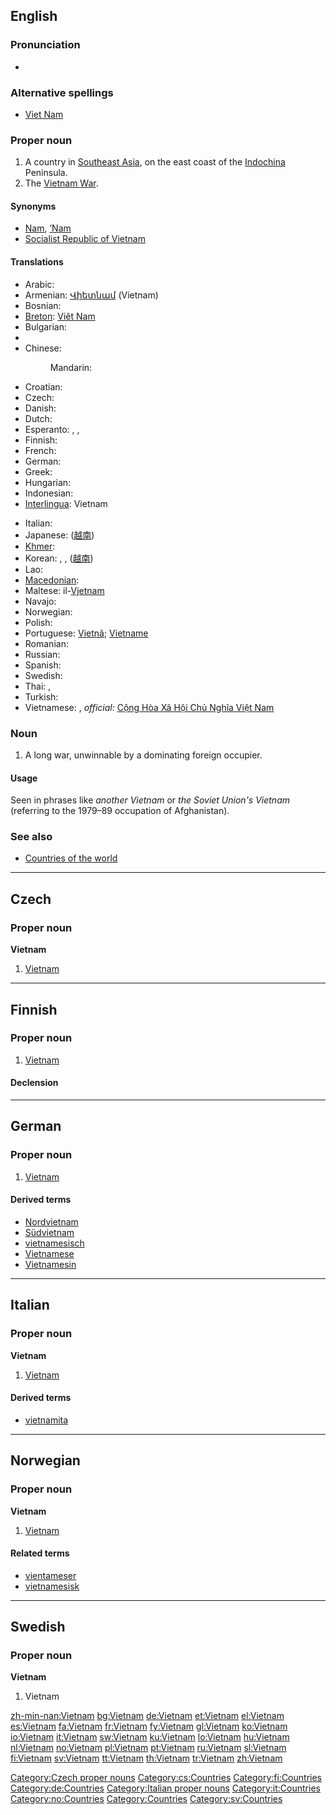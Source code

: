 {{also|Viet Nam|Việt Nam}}
==English==
{{wikipedia}}

===Pronunciation===
* {{rhymes|æm}}

===Alternative spellings===
* [[Viet Nam]]

===Proper noun===
{{en-proper noun}}

# A country in [[Southeast Asia]], on the east coast of the [[Indochina]] Peninsula.
# The [[w:Vietnam War|Vietnam War]].

====Synonyms====
* [[Nam]], [['Nam|’Nam]]
* [[Socialist Republic of Vietnam]]

====Translations====
{{trans-top|country in Southeast Asia}}
* Arabic: {{t-|ar|فيتنام|m|tr=fitnaam|sc=Arab}}
* Armenian: [[Վիետնամ]] (Vietnam)
* Bosnian: {{t-|bs|Vijetnam|m}}
* [[Breton]]: [[Viêt Nam]]
* Bulgarian: {{t+|bg|Виетнам|m|tr=Vietnám|sc=Cyrl}}
* {{trreq|Burmese}}
* Chinese:
*: Mandarin: {{t-|cmn|越南|tr=Yuènán|sc=Hani|xs=Mandarin}}
* Croatian: {{t-|hr|Vijetnam|m}}
* Czech: {{t-|cs|Vietnam|m}}
* Danish: {{t-|da|Vietnam}}
* Dutch: {{t+|nl|Vietnam}}
* Esperanto: {{t-|eo|Vjetnamio|xs=Esperanto}}, {{t-|eo|Vjet-Namo|xs=Esperanto}}, {{t-|eo|Vjetnamo|xs=Esperanto}}
* Finnish: {{t+|fi|Vietnam}}
* French: {{t+|fr|Viêt Nam}}
* German: {{t+|de|Vietnam}}
* Greek: {{t+|el|Βιετνάμ|n|tr=Vietnám|sc=Grek}}
* Hungarian: {{t+|hu|Vietnam}}
* Indonesian: {{t-|id|Vietnam|xs=Indonesian}}
* [[Interlingua]]: Vietnam
{{trans-mid}}
* Italian: {{t+|it|Vietnam}}
* Japanese: {{t+|ja|ベトナム|tr=Betonamu|sc=Jpan}} ([[越南]])
* [[Khmer]]: {{t-|km|ប្រទេសវៀតណាម|tr=bprədtēh wīət nām|sc=Khmr|xs=Khmer}}
* Korean: {{t|ko|베트남|tr=Beteunam|sc=Kore}},  {{t|ko|윁남|tr=Wennam|sc=Kore}},  {{t|ko|월남|tr=Wollam|sc=Kore}} ([[越南]])
* Lao: {{t+|lo|ຫວຽດນາມ|tr=wiat-naam|sc=Laoo|xs=Lao}}
* [[Macedonian]]: {{t+|mk|Виетнам|m|tr=Víetnam|sc=Cyrl|xs=Macedonian}}
* Maltese: il-[[Vjetnam]]
* Navajo: {{tø|nv|Biʼednam}}
* Norwegian: {{t+|no|Vietnam}}
* Polish: {{t+|pl|Wietnam|m}}
* Portuguese: {{italbrac|Brazil}} [[Vietnã]]; {{italbrac|Portugal}} [[Vietname]] {{m}}
* Romanian: {{t-|ro|Vietnam|n}}
* Russian: {{t+|ru|Вьетнам|m|tr=V’jetnám|sc=Cyrl}}
* Spanish: {{t+|es|Vietnam|m}}
* Swedish: {{t+|sv|Vietnam}}
* Thai: {{t|th|ประเทศเวียดนาม|tr=bpràtêt wîatnaam|sc=Thai|xs=Thai}},  {{t|th|เวียดนาม|tr=wîatnaam|sc=Thai|xs=Thai}}
* Turkish: {{t+|tr|Vietnam}}
* Vietnamese: {{t+|vi|Việt Nam|xs=Vietnamese}}, ''official:'' [[w:vi:Việt Nam|Cộng Hòa Xã Hội Chủ Nghĩa Việt Nam]]
{{trans-bottom}}

===Noun===
{{en-noun}}

# A long war, unwinnable by a dominating foreign occupier.

====Usage====
{{rfc-header|Usage|lang=en}}
Seen in phrases like ''another Vietnam'' or ''the Soviet Union's Vietnam'' (referring to the 1979–89 occupation of Afghanistan).

===See also===
* [[Appendix:Countries of the world|Countries of the world]]

----

==Czech==

===Proper noun===
'''Vietnam''' {{m}}

# [[#English|Vietnam]]

[[Category:Czech proper nouns]]
[[Category:cs:Countries]]

----

==Finnish==
{{wikipedia|lang=fi}}

===Proper noun===
{{infl|fi|proper noun}}

# [[#English|Vietnam]]

====Declension====
{{fi-decl-tuoli|Vietnam|np=1}}

[[Category:fi:Countries]]

----

==German==
{{wikipedia|lang=de}}

===Proper noun===
{{infl|de|proper noun|g=n}}

# [[#English|Vietnam]]

====Derived terms====
* [[Nordvietnam]]
* [[Südvietnam]]
* [[vietnamesisch]]
* [[Vietnamese]]
* [[Vietnamesin]]

[[Category:de:Countries]]

----

==Italian==
{{wikipedia|lang=it}}

===Proper noun===
'''Vietnam''' {{m}}

# [[#English|Vietnam]]

====Derived terms====
* [[vietnamita]]

[[Category:Italian proper nouns]]
[[Category:it:Countries]]

----

==Norwegian==

===Proper noun===
'''Vietnam'''

# [[#English|Vietnam]]

====Related terms====
* [[vientameser]]
* [[vietnamesisk]]

[[Category:no:Countries]]

----

==Swedish==

===Proper noun===
'''Vietnam'''

# Vietnam

[[Category:Countries]]
[[Category:sv:Countries]]

[[zh-min-nan:Vietnam]]
[[bg:Vietnam]]
[[de:Vietnam]]
[[et:Vietnam]]
[[el:Vietnam]]
[[es:Vietnam]]
[[fa:Vietnam]]
[[fr:Vietnam]]
[[fy:Vietnam]]
[[gl:Vietnam]]
[[ko:Vietnam]]
[[io:Vietnam]]
[[it:Vietnam]]
[[sw:Vietnam]]
[[ku:Vietnam]]
[[lo:Vietnam]]
[[hu:Vietnam]]
[[nl:Vietnam]]
[[no:Vietnam]]
[[pl:Vietnam]]
[[pt:Vietnam]]
[[ru:Vietnam]]
[[sl:Vietnam]]
[[fi:Vietnam]]
[[sv:Vietnam]]
[[tt:Vietnam]]
[[th:Vietnam]]
[[tr:Vietnam]]
[[zh:Vietnam]]